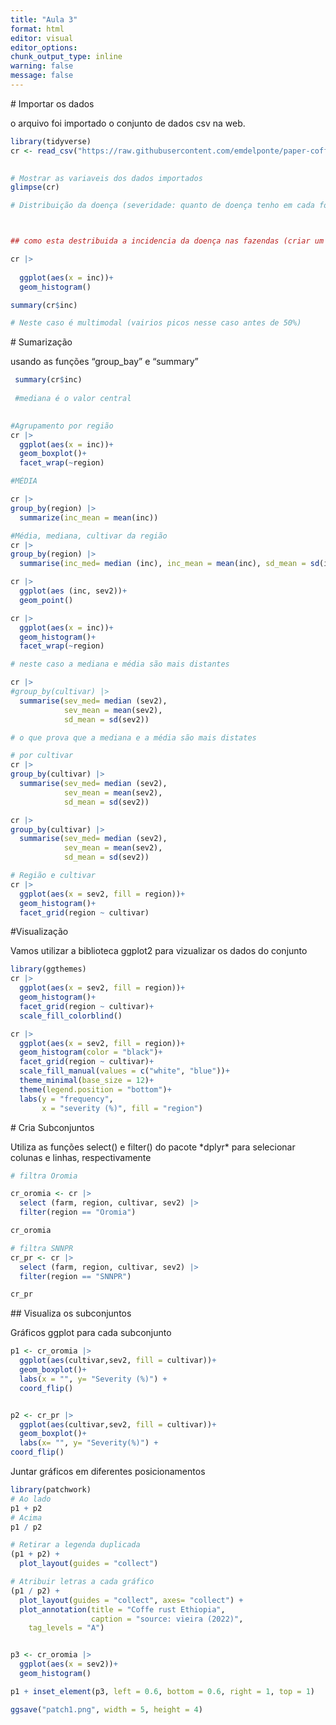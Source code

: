 ```yaml
---
title: "Aula 3"
format: html
editor: visual
editor_options: 
chunk_output_type: inline
warning: false
message: false 
---
```


\# Importar os dados

o arquivo foi importado o conjunto de dados csv na web.

```r


library(tidyverse)
cr <- read_csv("https://raw.githubusercontent.com/emdelponte/paper-coffee-rust-Ethiopia/master/data/survey_clean.csv")

  
# Mostrar as variaveis dos dados importados 
glimpse(cr)

# Distribuição da doença (severidade: quanto de doença tenho em cada folha) e incidencia: Proporção de ausencia e presença da doença seja em folhas ou em plantas



## como esta destribuida a incidencia da doença nas fazendas (criar um histograma)

cr |> 
  
  ggplot(aes(x = inc))+
  geom_histogram()

summary(cr$inc)

# Neste caso é multimodal (vairios picos nesse caso antes de 50%)
```

\# Sumarização

usando as funções "group_bay" e "summary"

```r
 summary(cr$inc)
 
 #mediana é o valor central 
 
```

```r
#Agrupamento por região
cr |> 
  ggplot(aes(x = inc))+
  geom_boxplot()+
  facet_wrap(~region)
```

```r

#MÉDIA 

cr |> 
group_by(region) |> 
  summarize(inc_mean = mean(inc))
```

```r
#Média, mediana, cultivar da região 
cr |> 
group_by(region) |> 
  summarise(inc_med= median (inc), inc_mean = mean(inc), sd_mean = sd(inc)) 
```

```r
cr |> 
  ggplot(aes (inc, sev2))+
  geom_point()
```

```r
cr |> 
  ggplot(aes(x = inc))+
  geom_histogram()+
  facet_wrap(~region)

# neste caso a mediana e média são mais distantes 

```

```r
cr |> 
#group_by(cultivar) |> 
  summarise(sev_med= median (sev2),
            sev_mean = mean(sev2),
            sd_mean = sd(sev2)) 

# o que prova que a mediana e a média são mais distates 
```

```r
# por cultivar 
cr |> 
group_by(cultivar) |> 
  summarise(sev_med= median (sev2),
            sev_mean = mean(sev2),
            sd_mean = sd(sev2)) 

```

```r
cr |> 
group_by(cultivar) |> 
  summarise(sev_med= median (sev2),
            sev_mean = mean(sev2),
            sd_mean = sd(sev2)) 


```

```r

# Região e cultivar 
cr |> 
  ggplot(aes(x = sev2, fill = region))+
  geom_histogram()+
  facet_grid(region ~ cultivar)

```

#Visualização

Vamos utilizar a biblioteca ggplot2 para vizualizar os dados do conjunto

```r
library(ggthemes)
cr |> 
  ggplot(aes(x = sev2, fill = region))+
  geom_histogram()+
  facet_grid(region ~ cultivar)+
  scale_fill_colorblind()
```

```r
cr |> 
  ggplot(aes(x = sev2, fill = region))+
  geom_histogram(color = "black")+
  facet_grid(region ~ cultivar)+
  scale_fill_manual(values = c("white", "blue"))+
  theme_minimal(base_size = 12)+
  theme(legend.position = "bottom")+
  labs(y = "frequency",
       x = "severity (%)", fill = "region")
```

\# Cria Subconjuntos

Utiliza as funções select() e filter() do pacote \*dplyr\* para selecionar colunas e linhas, respectivamente

```r
# filtra Oromia

cr_oromia <- cr |> 
  select (farm, region, cultivar, sev2) |> 
  filter(region == "Oromia")

cr_oromia

# filtra SNNPR
cr_pr <- cr |> 
  select (farm, region, cultivar, sev2) |> 
  filter(region == "SNNPR")

cr_pr

```

\## Visualiza os subconjuntos

Gráficos ggplot para cada subconjunto

```r
p1 <- cr_oromia |> 
  ggplot(aes(cultivar,sev2, fill = cultivar))+ 
  geom_boxplot()+
  labs(x = "", y= "Severity (%)") +
  coord_flip()


p2 <- cr_pr |>  
  ggplot(aes(cultivar,sev2, fill = cultivar))+ 
  geom_boxplot()+
  labs(x= "", y= "Severity(%)") +
coord_flip()

```

Juntar gráficos em diferentes posicionamentos

```r
library(patchwork)
# Ao lado
p1 + p2
# Acima 
p1 / p2

# Retirar a legenda duplicada
(p1 + p2) +
  plot_layout(guides = "collect")

# Atribuir letras a cada gráfico
(p1 / p2) +
  plot_layout(guides = "collect", axes= "collect") +
  plot_annotation(title = "Coffe rust Ethiopia", 
                  caption = "source: vieira (2022)",
    tag_levels = "A")


p3 <- cr_oromia |> 
  ggplot(aes(x = sev2))+
  geom_histogram()

p1 + inset_element(p3, left = 0.6, bottom = 0.6, right = 1, top = 1)
```

```r
ggsave("patch1.png", width = 5, height = 4)
```
